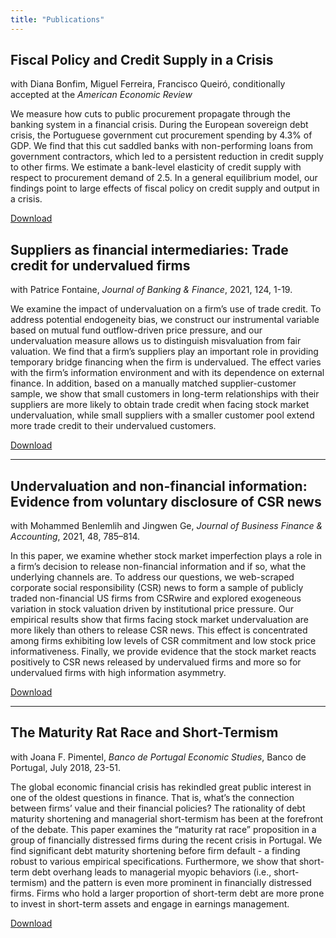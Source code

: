 ---
title: "Publications"
---

## Fiscal Policy and Credit Supply in a Crisis


with Diana Bonfim, Miguel Ferreira, Francisco Queiró, conditionally accepted at the *American Economic Review*

We measure how cuts to public procurement propagate through the banking system in a financial crisis. During the European sovereign debt crisis, the Portuguese government cut procurement spending by 4.3\% of GDP. We find that this cut saddled banks with non-performing loans from government contractors, which led to a persistent reduction in credit supply to other firms. We estimate a bank-level elasticity of credit supply with respect to procurement demand of 2.5. In a general equilibrium model, our findings point to large effects of fiscal policy on credit supply and output in a crisis.

<a href="https://papers.ssrn.com/sol3/papers.cfm?abstract_id=3873264" target="_blank">Download</a><br>


## Suppliers as financial intermediaries: Trade credit for undervalued firms

with Patrice Fontaine, *Journal of Banking & Finance*, 2021, 124, 1-19.

We examine the impact of undervaluation on a firm's use of trade credit. To address potential endogeneity bias, we construct our instrumental variable based on mutual fund outflow-driven price pressure, and our undervaluation measure allows us to distinguish misvaluation from fair valuation. We find that a firm's suppliers play an important role in providing temporary bridge financing when the firm is undervalued. The effect varies with the firm's information environment and with its dependence on external finance. In addition, based on a manually matched supplier-customer sample, we show that small customers in long-term relationships with their suppliers are more likely to obtain trade credit when facing stock market undervaluation, while small suppliers with a smaller customer pool extend more trade credit to their undervalued customers.

<a href="https://www.sciencedirect.com/science/article/pii/S0378426621000017" target="_blank">Download</a><br>

----

## Undervaluation and non-financial information: Evidence from voluntary disclosure of CSR news

with Mohammed Benlemlih and Jingwen Ge, *Journal of Business Finance & Accounting*, 2021, 48, 785–814.

In this paper, we examine whether stock market imperfection plays a role in a firm's decision to release non-financial information and if so, what the underlying channels are. To address our questions, we web-scraped corporate social responsibility (CSR) news to form a sample of publicly traded non-financial US firms from CSRwire and explored exogeneous variation in stock valuation driven by institutional price pressure. Our empirical results show that firms facing stock market undervaluation are more likely than others to release CSR news. This effect is concentrated among firms exhibiting low levels of CSR commitment and low stock price informativeness. Finally, we provide evidence that the stock market reacts positively to CSR news released by undervalued firms and more so for undervalued firms with high information asymmetry.

<a href="https://onlinelibrary.wiley.com/doi/full/10.1111/jbfa.12505" target="_blank">Download</a><br>

----

## The Maturity Rat Race and Short-Termism

with Joana F. Pimentel, *Banco de Portugal Economic Studies*, Banco de Portugal, July 2018, 23-51.

The global economic financial crisis has rekindled great public interest in one of the oldest questions in finance. That is, what’s the connection between firms’ value and their financial policies? The rationality of debt maturity shortening and managerial short-termism has been at the forefront of the debate. This paper examines the “maturity rat race” proposition in a group of financially distressed firms during the recent crisis in Portugal. We find significant debt maturity shortening before firm default - a finding robust to various empirical specifications. Furthermore, we show that short-term debt overhang leads to managerial myopic behaviors (i.e., short-termism) and the pattern is even more prominent in financially distressed firms. Firms who hold a larger proportion of short-term debt are more prone to invest in short-term assets and engage in earnings management.

<a href="https://www.bportugal.pt/en/paper/maturity-rat-race-and-short-termism" target="_blank">Download</a><br>
